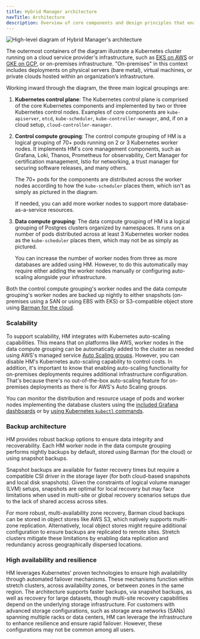 ```yaml
---
title: Hybrid Manager architecture
navTitle: Architecture
description: Overview of core components and design principles that enable Hybrid Manager to orchestrate and manage Postgres clusters across varied environments.
---
```


![High-level diagram of Hybrid Manager's architecture](../images/hcp_high-level_light.svg)

The outermost containers of the diagram illustrate a Kubernetes cluster running on a cloud service provider's infrastructure, such as [EKS on AWS](https://aws.amazon.com/eks/) or [GKE on GCP](https://cloud.google.com/kubernetes-engine), or on-premises infrastructure. "On-premises" in this context includes deployments on physical servers (bare metal), virtual machines, or private clouds hosted within an organization’s infrastructure. 

Working inward through the diagram, the three main logical groupings are:

1.  **Kubernetes control plane**: The Kubernetes control plane is comprised of the core Kubernetes components and implemented by two or three Kubernetes control nodes. Examples of core components are `kube-apiserver`, `etcd`, `kube-scheduler`, `kube-controller-manager`, and, if on a cloud setup, `cloud-controller-manager`.

2.  **Control compute grouping**: The control compute grouping of HM is a logical grouping of 70+ pods running on 2 or 3 Kubernetes worker nodes. It implements HM's core management components, such as Grafana, Loki, Thanos, Prometheus for observability, Cert Manager for certification management, Istio for networking, a trust manager for securing software releases, and many others.

    The 70+ pods for the components are distributed across the worker nodes according to how the `kube-scheduler` places them, which isn't as simply as pictured in the diagram.

    If needed, you can add more worker nodes to support more database-as-a-service resources.

3.  **Data compute grouping**: The data compute grouping of HM is a logical grouping of Postgres clusters organized by namespaces. It runs on a number of pods distributed across at least 3 Kubernetes worker nodes as the `kube-scheduler` places them, which may not be as simply as pictured.

    You can increase the number of worker nodes from three as more databases are added using HM. However, to do this automatically may require either adding the worker nodes manually or configuring auto-scaling alongside your infrastructure.


Both the control compute grouping's worker nodes and the data compute grouping's worker nodes are backed up nightly to either snapshots (on-premises using a SAN or using EBS with EKS) or S3-compatible object store using [Barman for the cloud](https://docs.pgbarman.org/release/3.12.0/user_guide/barman_cloud.html).

### Scalability


To support scalability, HM integrates with Kubernetes auto-scaling capabilities.
This means that on platforms like AWS, worker nodes in the data compute grouping can be automatically added to the cluster as needed using AWS's managed service [Auto Scaling groups](https://docs.aws.amazon.com/autoscaling/ec2/userguide/auto-scaling-groups.html).
However, you can disable HM's Kubernetes auto-scaling capability to control costs.
In addition, it's important to know that enabling auto-scaling functionality for on-premises deployments requires additional infrastructure configuration. That's because there's no out-of-the-box auto-scaling feature for on-premises deployments as there is for AWS's Auto Scaling groups.

You can monitor the distribution and resource usage of pods and worker nodes implementing the database clusters using the [included Grafana dashboards](../using_hybrid_manager/cluster_management/manage-clusters/trace-clusters/#grafana-hardware-utilization-dashboard) or by [using Kubernetes `kubectl` commands](../using_hybrid_manager/cluster_management/manage-clusters/trace-clusters/#using-kubectl-to-check-underlying-cluster-resources).

### Backup architecture

HM provides robust backup options to ensure data integrity and recoverability.
Each HM worker node in the data compute grouping performs nightly backups by default, stored using Barman (for the cloud) or using snapshot backups.

Snapshot backups are available for faster recovery times but require a compatible CSI driver in the storage layer (for both cloud-based snapshots and local disk snapshots).
Given the constraints of logical volume manager (LVM) setups, snapshots are optimal for local recovery but may face limitations when used in multi-site or global recovery scenarios setups due to the lack of shared access across sites.

For more robust, multi-availability zone recovery, Barman cloud backups can be stored in object stores like AWS S3, which natively supports multi-zone replication.
Alternatively, local object stores might require additional configuration to ensure backups are replicated to remote sites.
Stretch clusters mitigate these limitations by enabling data replication and redundancy across geographically dispersed locations.

### High availability and resilience

HM leverages Kubernetes' proven technologies to ensure high availability through automated failover mechanisms.
These mechanisms function within stretch clusters, across availability zones, or between zones in the same region.
The architecture supports faster backups, via snapshot backups, as well as recovery for large datasets, though multi-site recovery capabilities depend on the underlying storage infrastructure.
For customers with advanced storage configurations, such as storage area networks (SANs) spanning multiple racks or data centers, HM can leverage the infrastructure to enhance resilience and ensure rapid failover. However, these configurations may not be common among all users.
